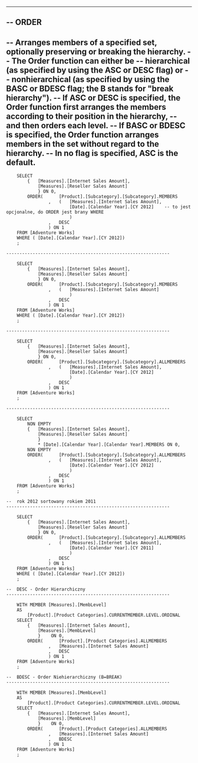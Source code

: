
--------------------------------------------------------------------------------------------------------------------------------
--	ORDER
--------------------------------------------------------------------------------------------------------------------------------

--	Arranges members of a specified set, optionally preserving or breaking the hierarchy.
--	The Order function can either be 
	--	hierarchical (as specified by using the ASC or DESC flag) or 
	--	nonhierarchical (as specified by using the BASC or BDESC flag; the B stands for "break hierarchy").
--	If ASC or DESC is specified, the Order function first arranges the members according to their position in the hierarchy, 
--	and then orders each level. 
--	If BASC or BDESC is specified, the Order function arranges members in the set without regard to the hierarchy. 
--	In no flag is specified, ASC is the default.
--------------------------------------------------------------------------------------------------------------------------------

		SELECT
			{	[Measures].[Internet Sales Amount], 
				[Measures].[Reseller Sales Amount]
				} ON 0,
			ORDER(		[Product].[Subcategory].[Subcategory].MEMBERS
					,	(	[Measures].[Internet Sales Amount],
							[Date].[Calendar Year].[CY 2012]	-- to jest opcjonalne, do ORDER jest brany WHERE
							) 
					,	DESC
					) ON 1
		FROM [Adventure Works]
		WHERE (	[Date].[Calendar Year].[CY 2012])
		;    

 	--------------------------------------------------------------

		SELECT
			{	[Measures].[Internet Sales Amount], 
				[Measures].[Reseller Sales Amount]
				} ON 0,
			ORDER(		[Product].[Subcategory].[Subcategory].MEMBERS
					,	(	[Measures].[Internet Sales Amount]
							) 
					,	DESC
					) ON 1
		FROM [Adventure Works]
		WHERE (	[Date].[Calendar Year].[CY 2012])
		;    

 	--------------------------------------------------------------

		SELECT
			{	[Measures].[Internet Sales Amount], 
				[Measures].[Reseller Sales Amount]
				} ON 0,
			ORDER(		[Product].[Subcategory].[Subcategory].ALLMEMBERS
					,	(	[Measures].[Internet Sales Amount],
							[Date].[Calendar Year].[CY 2012]
							) 
					,	DESC
					) ON 1
		FROM [Adventure Works]
		;    

 	--------------------------------------------------------------

		SELECT
			NON EMPTY
			{	[Measures].[Internet Sales Amount], 
				[Measures].[Reseller Sales Amount]
				} 
				* [Date].[Calendar Year].[Calendar Year].MEMBERS ON 0,
			NON EMPTY
			ORDER(		[Product].[Subcategory].[Subcategory].ALLMEMBERS
					,	(	[Measures].[Internet Sales Amount],
							[Date].[Calendar Year].[CY 2012]
							) 
					,	DESC
					) ON 1
		FROM [Adventure Works]
		;        

	--	rok 2012 sortowany rokiem 2011
 	--------------------------------------------------------------

		SELECT
			{	[Measures].[Internet Sales Amount], 
				[Measures].[Reseller Sales Amount]
				} ON 0,
			ORDER(		[Product].[Subcategory].[Subcategory].ALLMEMBERS
					,	(	[Measures].[Internet Sales Amount],
							[Date].[Calendar Year].[CY 2011]
							) 
					,	DESC
					) ON 1
		FROM [Adventure Works]
		WHERE (	[Date].[Calendar Year].[CY 2012])
		;   

	--	DESC - Order Hierarchiczny
 	--------------------------------------------------------------
		
		WITH MEMBER [Measures].[MembLevel]
		AS
			[Product].[Product Categories].CURRENTMEMBER.LEVEL.ORDINAL
		SELECT
			{	[Measures].[Internet Sales Amount],
				[Measures].[MembLevel]
				}	 ON 0,
			ORDER(		[Product].[Product Categories].ALLMEMBERS
					,	[Measures].[Internet Sales Amount]
					,	DESC
					) ON 1
		FROM [Adventure Works]
		;    

	--	BDESC - Order Niehierarchiczny (B=BREAK)
 	--------------------------------------------------------------
   
		WITH MEMBER [Measures].[MembLevel]
		AS
			[Product].[Product Categories].CURRENTMEMBER.LEVEL.ORDINAL
		SELECT
			{	[Measures].[Internet Sales Amount],
				[Measures].[MembLevel]
				}	 ON 0,
			ORDER(		[Product].[Product Categories].ALLMEMBERS
					,	[Measures].[Internet Sales Amount]
					,	BDESC
					) ON 1
		FROM [Adventure Works]
		;    
